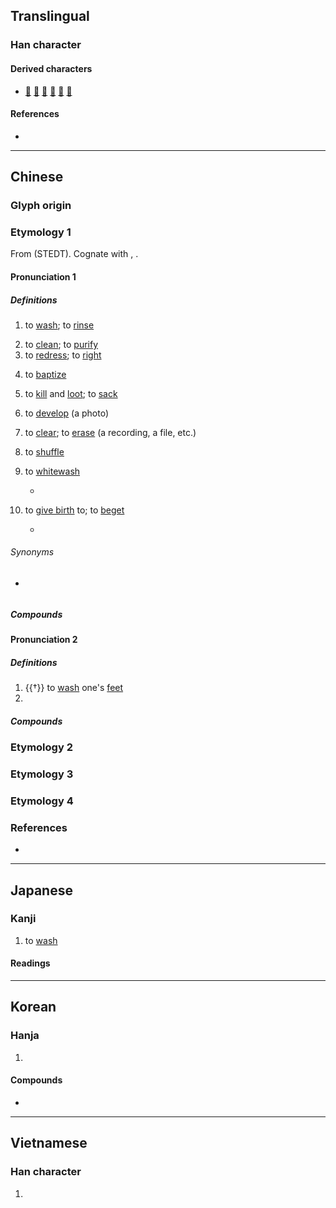{{character info}}
==Translingual==
{{stroke order|strokes=9}}

===Han character===
{{Han char|rn=85|rad=水|as=06|sn=9|four=34111|canj=EHGU|ids=⿰氵先}}

====Derived characters====
* [[𢝚]] [[𢱓]] [[𤀗]] [[𤂩]] [[鍌]] [[箲]]

====References====
* {{Han ref|kx=0620.110|dkj=17379|dj=1016.010|hdz=31608.080|uh=6D17|ud=27927|bh=AC7E|bd=44158}}

----

==Chinese==

===Glyph origin===
{{Han etym}}
{{Han compound|水|先|c1=s|c2=p|t1=water|ls=psc}}

===Etymology 1===
From {{inh|zh|sit-pro|*m/b-s(j)il ~ *m/b-sjal||to wash; to bathe}} (STEDT). Cognate with {{cog|bo|བསིལ||to wash}}, {{cog|lus|sil||to wash}}.

====Pronunciation 1====
{{zh-forms|alt=洒}}
{{zh-pron
|m=xǐ
|m-s=xi3
|c=sai2
|g=xi3
|h=pfs=sé;gd=sê3
|j=xi2
|mb=sǎi
|md=sā̤
|mn=xm,qz,tp,lk,km,mg,hc:sóe/xm,qz,zz,yl,tn,kh,tc:sé/sx:sére
|mn_note=Xiamen, Quanzhou: sóe - colloquial; sé - literary
|mn-t=soi2
|w=2xi
|x=si3
|ma=y
|mc=1
|oc=1
|cat=v
}}

=====Definitions=====
{{zh-hanzi}}

# to [[wash]]; to [[rinse]]
#: {{zh-x|洗衣|to '''wash''' clothes}}
#: {{zh-x|洗碗|to '''wash''' the dishes}}
# to [[clean]]; to [[purify]]
# to [[redress]]; to [[right]]
# {{lb|zh|religion}} to [[baptize]]
# to [[kill]] and [[loot]]; to [[sack]]
# {{lb|zh|photography}} to [[develop]] (a photo)
# to [[clear]]; to [[erase]] (a recording, a file, etc.)
# {{lb|zh|cards}} to [[shuffle]]
#: {{zh-x|洗牌|to '''shuffle''' cards}}
#: {{zh-x|這些 牌 還 沒 洗 過。|These cards haven't been '''shuffled''' yet.}}
# {{lb|zh|derogatory}} to [[whitewash]]
#: {{zh-x|這 都 能 洗？}}
#* {{zh-x|管 不 了 是 一回事，遇到 有人 報案，警察 就 有 義務 去 核實 事情 的 真實性，這個 是 連 立案 都 沒有！瀆職 是 沒 得 洗 了！|ref='''2020''' December 2, {{lang|zh|[https://www.zhihu.com/people/ma-ma-87-72 马马]}} (username), comment on [https://www.zhihu.com/question/432620121/answer/1603061242 the answer from {{lang|zh|百安居}} (username) to the question “{{lang|zh|如何看待山东一成年公民疑似被亲属雇佣「假警察」强制送到戒网瘾机构，进行非法拘禁和强制「医疗」？}}”], on {{w|Zhihu}}}}
# {{lb|zh|Min Bei}} to [[give birth]] to; to [[beget]]
#* {{zh-x|亞伯拉罕 洗 以撒；以撒 洗 雅各；雅各 洗 猶大 邀 猶大 的 兄弟|Abraham '''begat''' Isaac; and Isaac '''begat''' Jacob; and Jacob '''begat''' Judas and his brethren|MB|tr=Ngā-bă-là-hǎng '''sǎi''' Ì-să; Ì-să '''sǎi''' Ngǎ-gŏ̤; Ngǎ-gŏ̤ '''sǎi''' Iǔ-duōi iáu Iǔ-duōi gâ̤ hiáng-dī|ref='''1896''', ''Séng Iŏ̤ Cṳ̌ing Sṳ́: Gṳ̄ing-nǎing Hǔ gâ̤ Tǔ-kióng (Lô̤-mǎ Cī)'', Mǎ-tuo̿i Hŭ-éng 1:2}}

======Synonyms======
* {{sense|to develop a photo}} {{zh-l|沖洗}}

=====Compounds=====
{{zh-der|洗髮劑|洗髮精|洗髮水|洗頭|盥洗盆|一貧如洗|乾洗|以血洗血|伐毛洗髓|免洗餐具|刮腸洗胃|刷洗|受洗|囊空如洗|家貧如洗|拆洗|擦洗|梳洗|水洗|沖洗|洗三|洗兵|洗出作用|洗刮|洗刷|洗削更革|洗剝|洗劫|洗印|洗垢匿瑕|洗垢尋痕|洗垢求瘢|洗垢索瘢|洗城|洗塵|洗心|洗心換骨|洗心滌慮|洗心自新|洗心革志|洗心革意|洗心革面|洗手|洗手不幹|洗手奉職|洗手錢|洗手間|洗拂|洗拭|洗換|洗泥|洗淨|洗淨鉛華|洗清|洗溝球|洗滌|洗澡|洗濯|洗煤|洗燙|洗牌|洗牙|洗盞更酌|洗盤|洗盪|洗眼|洗石|洗碗機|洗禮|洗練|洗耳|洗耳恭聽|洗耳拱聽|洗耳諦聽|洗胃|洗脫|洗腎|洗腦|洗臉|洗衣板|洗衣機|洗衣粉|洗錢|洗鍊|洗雪|洗面|洗面皂|洗面革心|淘洗|清洗|清貧如洗|湔洗|漂洗|漱洗|漿洗|濯纓洗耳|盥洗|盥洗室|眼淚洗面|筆洗|血洗|許由洗耳|貓兒洗臉|赤貧如洗|身貧如洗|金盆洗手|革面洗心|領洗|飲灰洗胃|洗手池|洗衫:sai2 saam1|聖洗|剾洗:khau-sé;Min Nan}}

====Pronunciation 2====
{{zh-forms|alt=冼}}
{{zh-pron
|m=xiǎn
|c=sin2
|h=
|md=
|mn=sián
|w=
|ma=
|mc=2
|oc=2
|cat=v,pn
}}

=====Definitions=====
{{zh-hanzi}}

# {{†}} to [[wash]] one's [[feet]]
# {{surname|zh}}

=====Compounds=====
{{zh-der|太子洗馬|洗馬|姑洗|洗然}}

===Etymology 2===
{{zh-see|使|v|{{q|Cantonese}} to need}}

===Etymology 3===
{{zh-see|㭠|v|large jujube}}

===Etymology 4===
{{zh-see|洒|v|respectful; fearful}}

===References===
* {{R:yue:Hanzi}}

{{zh-cat|Beginning|Photography}}

----

==Japanese==

===Kanji===
{{ja-kanji|grade=6|rs=水06}}

# to [[wash]]

====Readings====
{{ja-readings
|goon=さい, せん
|kanon=せい, せん
|kun=あら-う
}}

----

==Korean==

===Hanja===
{{ko-hanja|씻다|씻을|세}}

# {{hanja form of|세|[[wash]]}}

====Compounds====
* {{ko-l|세탁|[[laundry]]|洗濯}}

----

==Vietnamese==

===Han character===
{{vi-readings|reading=tẩy, dẫy, giẫy, rải, rảy, tiển|rs=水06}}

# {{rfdef|vi}}